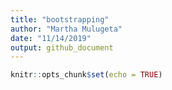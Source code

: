 ```yaml
---
title: "bootstrapping"
author: "Martha Mulugeta"
date: "11/14/2019"
output: github_document
---
```


```r
knitr::opts_chunk$set(echo = TRUE)
```

